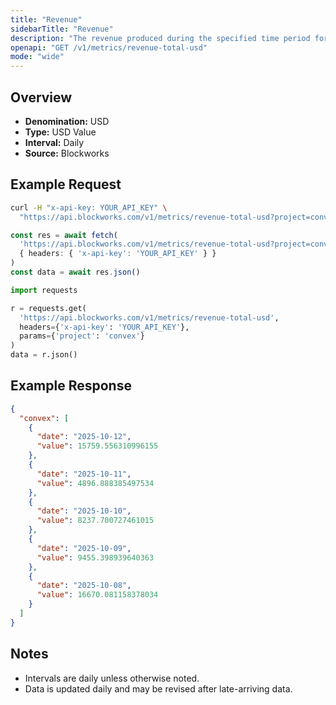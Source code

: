 ```yaml
---
title: "Revenue"
sidebarTitle: "Revenue"
description: "The revenue produced during the specified time period for given project."
openapi: "GET /v1/metrics/revenue-total-usd"
mode: "wide"
---
```


## Overview

- **Denomination:** USD
- **Type:** USD Value
- **Interval:** Daily
- **Source:** Blockworks

## Example Request

<CodeGroup>

```bash cURL
curl -H "x-api-key: YOUR_API_KEY" \
  "https://api.blockworks.com/v1/metrics/revenue-total-usd?project=convex"
```

```typescript TypeScript
const res = await fetch(
  'https://api.blockworks.com/v1/metrics/revenue-total-usd?project=convex',
  { headers: { 'x-api-key': 'YOUR_API_KEY' } }
)
const data = await res.json()
```

```python Python
import requests

r = requests.get(
  'https://api.blockworks.com/v1/metrics/revenue-total-usd',
  headers={'x-api-key': 'YOUR_API_KEY'},
  params={'project': 'convex'}
)
data = r.json()
```

</CodeGroup>

## Example Response

```json
{
  "convex": [
    {
      "date": "2025-10-12",
      "value": 15759.556310996155
    },
    {
      "date": "2025-10-11",
      "value": 4896.888385497534
    },
    {
      "date": "2025-10-10",
      "value": 8237.700727461015
    },
    {
      "date": "2025-10-09",
      "value": 9455.398939640363
    },
    {
      "date": "2025-10-08",
      "value": 16670.081158378034
    }
  ]
}
```

## Notes
- Intervals are daily unless otherwise noted.
- Data is updated daily and may be revised after late-arriving data.